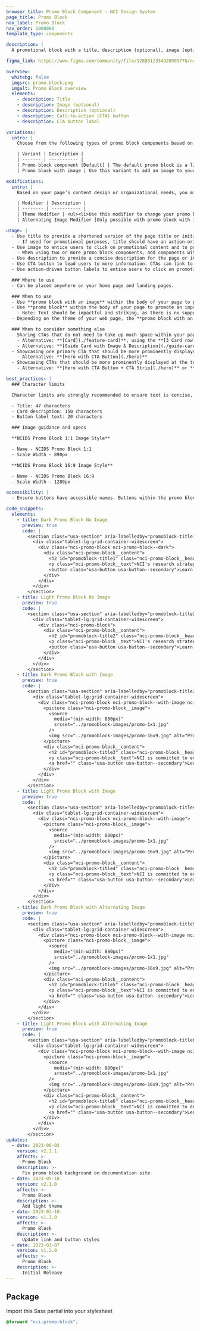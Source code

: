 ```yaml
---
browser_title: Promo Block Component - NCI Design System
page_title: Promo Block
nav_label: Promo Block
nav_order: 1000000
template_type: components

description: |
  A promotional block with a title, description (optional), image (optional) and button. It typically showcases a major initiative or content marketing item.

figma_link: https://www.figma.com/community/file/1288512334920909770/ncids-design-kit

overview:
  whitebg: false
  imgsrc: promo-block.png
  imgalt: Promo Block overview
  elements:
    - description: Title
    - description: Image (optional)
    - description: Description (optional)
    - description: Call-to-action (CTA) button
    - description: CTA button label

variations:
  intro: |
    Choose from the following types of promo block components based on your page’s content design or organizational needs.

    | Variant | Description |
    | ------- | ----------- |
    | Promo block component [Default] | The default promo block is a light promo block without an image. <br />If an image is unavailable, the promo block component variant without an image may be used. |
    | Promo block with image | Use this variant to add an image to your promo block. Featuring an image is recommend in order to entice users to click on your content and to provide future context for your user. |

modifications:
  intro: |
    Based on your page’s content design or organizational needs, you might need to modify the promo block further. The following modifiers are available to change the theme of your promo block or to change the placement of your image.

    | Modifier | Description |
    | -------- | ----------- |
    | Theme Modifier | <ul><li>Use this modifier to change your promo block theme from “light” to “dark”.</li><li>Select a light theme when using lighter images and a darker theme when using darker images.</li></ul> |
    | Alternating Image Modifier [Only possible with promo block with image variant] | <ul><li>Use this modifier to change the position of your image from display on the left side of the component to the right side of the component.</li><li>Using a promo block with an image to the left is recommended. When adding more than one promo block, it is recommended that you add them with alternating images — one with the image set to the left and the consecutive block with the image set to the right.</li></ul> |

usage: |
  - Use title to provide a shortened version of the page title or initiative.
    - If used for promotional purposes, title should have an action-oriented CTA to entice users.
  - Use image to entice users to click on promotional content and to provide context for content that will be covered on the page.
    - When using two or more promo block components, add components with alternating images. Do not add other components in between this type of component; doing so can interrupt the flow of the page causing the user to stop scrolling through the page
  - Use description to provide a concise description for the page or initiative.
  - Use CTA button to lead users to more information. CTAs can link to either internal or external pages.
  - Use action-driven button labels to entice users to click on promotional content

  ### Where to use
  - Can be placed anywhere on your home page and landing pages.

  ### When to use
  - Use **promo block with an image** within the body of your page to promote an important initiative or content item that needs to be displayed prominently.
  - Use **promo block** within the body of your page to promote an important initiative or content item that does not (and will not) have a related image.
    - Note: Text should be impactful and striking, as there is no supporting visual, while remaining concise and scannable.
  - Depending on the theme of your web page, the **promo block with an image** or **promo block** can be set to have either a dark or light theme, which changes the background color of the block.

  ### When to consider something else
  - Sharing CTAs that do not need to take up much space within your page or are better displayed with other related CTAs.
    - Alternative: **[Card](./feature-card)**, using the **[3 Card row pattern](../templates/3-card-row)**
    - Alternative: **[Guide Card with Image & Description](./guide-card)** or **[Guide Card without Image & Description](./guide-card)** (to provide users with sets of related CTAs)
  - Showcasing one primary CTA that should be more prominently displayed than all other information on the page.
    - Alternative: **[Hero with CTA Button](./hero)**
  - Showcasing CTAs that should be more prominently displayed at the top of the page and in a set of three. Only use this option if CTAs do not require a description to be understood by the user or the CTA does not demand more space in the body of the page from a marketing perspective.
    - Alternative: **[Hero with CTA Button + CTA Strip](./hero)** or **[Hero with tagline only + CTA Strip](./hero)**

best_practices: |
  ### Character limits

  Character limits are strongly recommended to ensure text is concise, scannable, and not visually distorted. Character limits are based on best practices and when a line of text will be forced to wrap onto a second line of text on desktop.

  - Title: 47 characters
  - Card description: 150 characters
  - Button label text: 20 characters

  ### Image guidance and specs

  **NCIDS Promo Block 1:1 Image Style**

  - Name - NCIDS Promo Block 1:1
  - Scale Width - 890px

  **NCIDS Promo Block 16:9 Image Style**

  - Name - NCIDS Promo Block 16:9
  - Scale Width - 1280px

accessibility: |
  - Ensure buttons have accessible names. Buttons within the promo block should have descriptive text that can be announced in assistive technologies such as screen readers. Modify the button aria-label or use screen reader visible text to augment vague call-to-action text such as “Learn More”.

code_snippets:
  elements:
    - title: Dark Promo Block No Image
      preview: true
      code: |
        <section class="usa-section" aria-labelledby="promoblock-title1">
          <div class="tablet-lg:grid-container-widescreen">
            <div class="nci-promo-block nci-promo-block--dark">
              <div class="nci-promo-block__content">
                <h2 id="promoblock-title1" class="nci-promo-block__heading">NCI Annual Plan & Budget Proposal for Fiscal Year 2024 (Dark)</h2>
                <p class="nci-promo-block__text">NCI's research strategy supports investigator-initiated research and maximizes opportunities in emerging areas of science. The FY 2024 Annual Plan & Budget Proposal aligns with NCI's vision and supports cancer research.</p>
                <button class="usa-button usa-button--secondary">Learn More</button>
              </div>
            </div>
          </div>
        </section>
    - title: Light Promo Block No Image
      preview: true
      code: |
        <section class="usa-section" aria-labelledby="promoblock-title2">
          <div class="tablet-lg:grid-container-widescreen">
            <div class="nci-promo-block">
              <div class="nci-promo-block__content">
                <h2 id="promoblock-title2" class="nci-promo-block__heading">NCI Annual Plan & Budget Proposal for Fiscal Year 2024 (Light)</h2>
                <p class="nci-promo-block__text">NCI's research strategy supports investigator-initiated research and maximizes opportunities in emerging areas of science. The FY 2024 Annual Plan & Budget Proposal aligns with NCI's vision and supports cancer research.</p>
                <button class="usa-button usa-button--secondary">Learn More</button>
              </div>
            </div>
          </div>
        </section>
    - title: Dark Promo Block with Image
      preview: true
      code: |
        <section class="usa-section" aria-labelledby="promoblock-title3">
          <div class="tablet-lg:grid-container-widescreen">
            <div class="nci-promo-block nci-promo-block--with-image nci-promo-block--dark">
              <picture class="nci-promo-block__image">
                <source
                  media="(min-width: 880px)"
                  srcset="../promoblock-images/promo-1x1.jpg"
                />
                <img src="../promoblock-images/promo-16x9.jpg" alt="Promoblock Image 1"/>
              </picture>
              <div class="nci-promo-block__content">
                <h2 id="promoblock-title3" class="nci-promo-block__heading">NCI Equity and Inclusion Program (Dark/Image)</h2>
                <p class="nci-promo-block__text">NCI is committed to ending structural racism in biomedical research and supports the National Institutes of Health's UNITE initiative.</p>
                <a href="" class="usa-button usa-button--secondary">Learn More</a>
              </div>
            </div>
          </div>
        </section>
    - title: Light Promo Block with Image
      preview: true
      code: |
        <section class="usa-section" aria-labelledby="promoblock-title4">
          <div class="tablet-lg:grid-container-widescreen">
            <div class="nci-promo-block nci-promo-block--with-image">
              <picture class="nci-promo-block__image">
                <source
                  media="(min-width: 880px)"
                  srcset="../promoblock-images/promo-1x1.jpg"
                />
                <img src="../promoblock-images/promo-16x9.jpg" alt="Promoblock Image 4"/>
              </picture>
              <div class="nci-promo-block__content">
                <h2 id="promoblock-title4" class="nci-promo-block__heading">NCI Equity and Inclusion Program (Light/Image)</h2>
                <p class="nci-promo-block__text">NCI is committed to ending structural racism in biomedical research and supports the National Institutes of Health's UNITE initiative.</p>
                <a href="" class="usa-button usa-button--secondary">Learn More</a>
              </div>
            </div>
          </div>
        </section>
    - title: Dark Promo Block with Alternating Image
      preview: true
      code: |
        <section class="usa-section" aria-labelledby="promoblock-title5">
          <div class="tablet-lg:grid-container-widescreen">
            <div class="nci-promo-block nci-promo-block--with-image nci-promo-block--dark nci-alternating-right">
              <picture class="nci-promo-block__image">
                <source
                  media="(min-width: 880px)"
                  srcset="../promoblock-images/promo-1x1.jpg"
                />
                <img src="../promoblock-images/promo-16x9.jpg" alt="Promoblock Image 5"/>
              </picture>
              <div class="nci-promo-block__content">
                <h2 id="promoblock-title5" class="nci-promo-block__heading">NCI Inclusion Program (Dark/Alternating)</h2>
                <p class="nci-promo-block__text">NCI is committed to ending structural racism in biomedical research and supports the National Institutes of Health's UNITE initiative.</p>
                <a href="" class="usa-button usa-button--secondary">Learn More</a>
              </div>
            </div>
          </div>
        </section>
    - title: Light Promo Block with Alternating Image
      preview: true
      code: |
        <section class="usa-section" aria-labelledby="promoblock-title6">
          <div class="tablet-lg:grid-container-widescreen">
            <div class="nci-promo-block nci-promo-block--with-image nci-alternating-right">
              <picture class="nci-promo-block__image">
                <source
                  media="(min-width: 880px)"
                  srcset="../promoblock-images/promo-1x1.jpg"
                />
                <img src="../promoblock-images/promo-16x9.jpg" alt="Promoblock Image 6"/>
              </picture>
              <div class="nci-promo-block__content">
                <h2 id="promoblock-title6" class="nci-promo-block__heading">NCI Inclusion Program (Light/Alternating)</h2>
                <p class="nci-promo-block__text">NCI is committed to ending structural racism in biomedical research and supports the National Institutes of Health's UNITE initiative.</p>
                <a href="" class="usa-button usa-button--secondary">Learn More</a>
              </div>
            </div>
          </div>
        </section>
updates:
  - date: 2023-06-02
    version: v2.1.1
    affects: >-
      Promo Block
    description: >-
      Fix promo block background on documentation site
  - date: 2023-05-18
    version: v2.1.0
    affects: >-
      Promo Block
    description: >-
      Add light theme
  - date: 2023-03-10
    version: v1.3.0
    affects: >-
      Promo Block
    description: >-
      Update link and button styles
  - date: 2023-03-07
    version: v1.2.0
    affects: >-
      Promo Block
    description: >-
      Initial Release
---
```


## Package

Import this Sass partial into your stylesheet

```scss nopreview
@forward "nci-promo-block";
```
